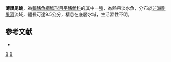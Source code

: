 {{Speciesbox 
| taxon = Phractura tenuicauda
| authority = [[Boulenger|Boulenger]], 1902
| status = LC
| status_system = IUCN3.1
| synonyms = *''Paraphractura tenuicauda'', Boulenger, 1902
*''Phractura tenuicaudata'', Boulenger, 1902
}}

'''薄護尾鮠'''，為[[輻鰭魚綱|輻鰭魚綱]][[鯰形目|鯰形目]][[平鰭鮠科|平鰭鮠科]]的其中一[[種|種]]，為熱帶淡水魚，分布於[[非洲|非洲]][[剛果河|剛果河]]流域，體長可達9.5公分，棲息在底層水域，生活習性不明。

==参考文献==
*{{FishBase_species|genus=Phractura|species=tenuicauda|year=2014|month=10}}

{{Taxonbar}}

[[Category:1902年描述的鱼类|B]]
[[Category:護尾鮠屬|B]]